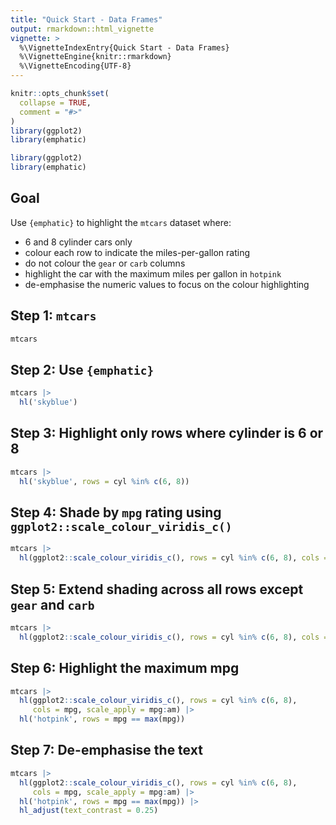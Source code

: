 ```yaml
---
title: "Quick Start - Data Frames"
output: rmarkdown::html_vignette
vignette: >
  %\VignetteIndexEntry{Quick Start - Data Frames}
  %\VignetteEngine{knitr::rmarkdown}
  %\VignetteEncoding{UTF-8}
---
```


```r
knitr::opts_chunk$set(
  collapse = TRUE,
  comment = "#>"
)
library(ggplot2)
library(emphatic)
```

```r
library(ggplot2)
library(emphatic)
```



Goal
------------------------------------------------------------------------------

Use `{emphatic}` to highlight the `mtcars` dataset where:

* 6 and 8 cylinder cars only
* colour each row to indicate the miles-per-gallon rating
* do not colour the `gear` or `carb` columns
* highlight the car with the maximum miles per gallon in `hotpink`
* de-emphasise the numeric values to focus on the colour highlighting


Step 1: `mtcars`
------------------------------------------------------------------------------

```r
mtcars
```

Step 2: Use `{emphatic}`
------------------------------------------------------------------------------

```r
mtcars |>
  hl('skyblue')
```

Step 3: Highlight only rows where cylinder is 6 or 8
------------------------------------------------------------------------------

```r
mtcars |>
  hl('skyblue', rows = cyl %in% c(6, 8))
```

Step 4: Shade by `mpg` rating using `ggplot2::scale_colour_viridis_c()`
------------------------------------------------------------------------------

```r
mtcars |>
  hl(ggplot2::scale_colour_viridis_c(), rows = cyl %in% c(6, 8), cols = mpg)
```


Step 5: Extend shading across all rows except `gear` and `carb` 
------------------------------------------------------------------------------

```r
mtcars |>
  hl(ggplot2::scale_colour_viridis_c(), rows = cyl %in% c(6, 8), cols = mpg, scale_apply = mpg:am)
```


Step 6: Highlight the maximum mpg
------------------------------------------------------------------------------

```r
mtcars |>
  hl(ggplot2::scale_colour_viridis_c(), rows = cyl %in% c(6, 8), 
     cols = mpg, scale_apply = mpg:am) |>
  hl('hotpink', rows = mpg == max(mpg))
```

Step 7: De-emphasise the text
------------------------------------------------------------------------------

```r
mtcars |>
  hl(ggplot2::scale_colour_viridis_c(), rows = cyl %in% c(6, 8), 
     cols = mpg, scale_apply = mpg:am) |>
  hl('hotpink', rows = mpg == max(mpg)) |>
  hl_adjust(text_contrast = 0.25)
```













